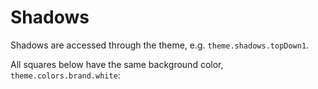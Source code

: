 
<Meta title="Theme/Shadows" />

# Shadows

Shadows are accessed through the theme, e.g. `theme.shadows.topDown1`.

All squares below have the same background color, `theme.colors.brand.white`:

<SquaresContainer>
  <DisplaySquare color={theme.colors.brand.white} shadow={theme.shadows.topDown1} name="topDown1" />
  <DisplaySquare color={theme.colors.brand.white} shadow={theme.shadows.topDown2} name="topDown2" />
  <DisplaySquare color={theme.colors.brand.white} shadow={theme.shadows.topDown3} name="topDown3" />
  <DisplaySquare color={theme.colors.brand.white} shadow={theme.shadows.topDown4} name="topDown4" />
</SquaresContainer>

<SquaresContainer>
  <DisplaySquare color={theme.colors.brand.white} shadow={theme.shadows.wide1} name="wide1" />
  <DisplaySquare color={theme.colors.brand.white} shadow={theme.shadows.wide2} name="wide2" />
</SquaresContainer>
